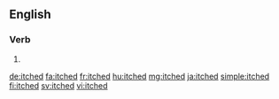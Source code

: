 ==English==

===Verb===
{{head|en|verb form}}

# {{en-past of|itch}}

[[de:itched]]
[[fa:itched]]
[[fr:itched]]
[[hu:itched]]
[[mg:itched]]
[[ja:itched]]
[[simple:itched]]
[[fi:itched]]
[[sv:itched]]
[[vi:itched]]